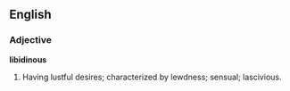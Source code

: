 ==English==

===Adjective===

'''libidinous'''

#Having lustful desires; characterized by lewdness; sensual; lascivious.